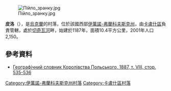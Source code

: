 [[Image:Пійло_зранку.jpg|right]]

'''皮洛'''（{{lang-uk|Пійло}}），是[[烏克蘭|烏克蘭]]的村落，位於該國西部[[伊萬諾-弗蘭科夫斯克州|伊萬諾-弗蘭科夫斯克州]]，由[[卡盧什區|卡盧什區]]負責管轄，處於[[切奇瓦河|切奇瓦河]]畔，始建於1187年，面積10.4平方公里，2001年人口2,150。

{{coord|49|0|10|N|24|18|13|E|scale:30000|display=title}}

==參考資料==
* [http://dir.icm.edu.pl/pl/Slownik_geograficzny/Tom_VIII/535 Географічний словник Королівства Польського, 1887, т. VІІI, стор. 535-536] {{Wayback|url=http://dir.icm.edu.pl/pl/Slownik_geograficzny/Tom_VIII/535 |date=20201203042643 }}

{{DEFAULTSORT:Пійло}}
[[Category:伊萬諾-弗蘭科夫斯克州村落|Category:伊萬諾-弗蘭科夫斯克州村落]]
[[Category:卡盧什區村落|Category:卡盧什區村落]]


{{IvanoFrankivsk-geo-stub}}